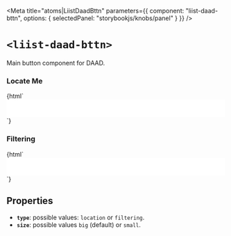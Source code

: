 
<Meta
  title="atoms|LiistDaadBttn"
  parameters={{
    component: "liist-daad-bttn",
    options: { selectedPanel: "storybookjs/knobs/panel" }
  }}
/>

# `<liist-daad-bttn>`

Main button component for DAAD.

### Locate Me
<Preview>
  <Story name="locate me">
    {html`
      <div style="padding: 20px; background-color: white; display:flex; justify-content: space-around;">
        <liist-daad-bttn
          type="location"
        ></liist-daad-bttn>
        <liist-daad-bttn
          type="location"
          size="small"
        ></liist-daad-bttn>
      </div>
    `}
  </Story>
</Preview>

### Filtering
<Preview>
  <Story name="filtering">
    {html`
      <div style="padding: 20px; background-color: white; display:flex; justify-content: space-around;">
        <liist-daad-bttn
          type="filtering"
        ></liist-daad-bttn>
        <liist-daad-bttn
          type="filtering"
          size="small"
        ></liist-daad-bttn>
      </div>
    `}
  </Story>
</Preview>

## Properties

- **`type`**: possible values: `location` or `filtering`.
- **`size`**: possible values `big` (default) or `small`.
